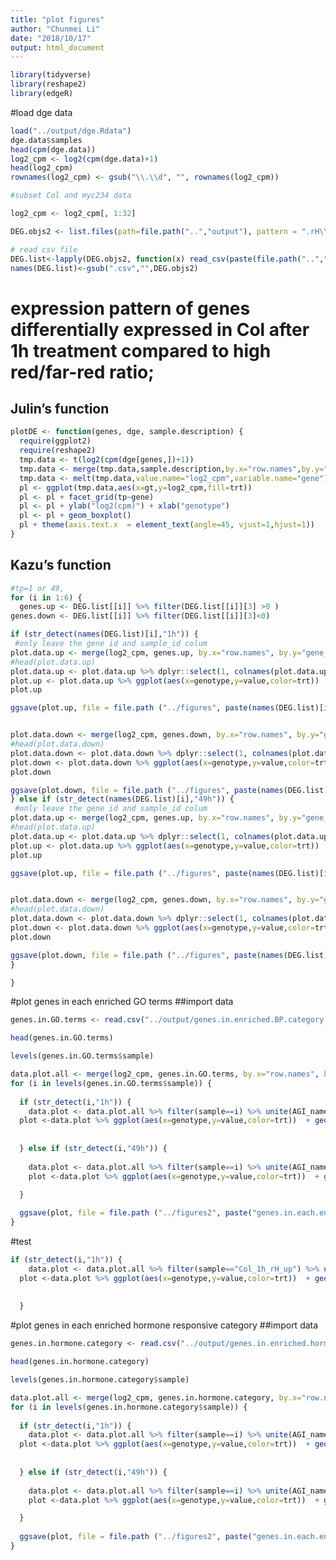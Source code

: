```yaml
---
title: "plot figures"
author: "Chunmei Li"
date: "2018/10/17"
output: html_document
---
```


```r
library(tidyverse)
library(reshape2)
library(edgeR)
```
#load dge data
```r
load("../output/dge.Rdata")
dge.data$samples
head(cpm(dge.data))
log2_cpm <- log2(cpm(dge.data)+1)
head(log2_cpm)
rownames(log2_cpm) <- gsub("\\.\\d", "", rownames(log2_cpm))

#subset Col and myc234 data

log2_cpm <- log2_cpm[, 1:32]
```

```r
DEG.objs2 <- list.files(path=file.path("..","output"), pattern = ".rH\\.csv")[1:6]
```


```r
# read csv file
DEG.list<-lapply(DEG.objs2, function(x) read_csv(paste(file.path("..","output"),"/",x,sep="")))
names(DEG.list)<-gsub(".csv","",DEG.objs2)
```


# expression pattern of genes differentially expressed in Col after 1h treatment compared to high red/far-red ratio;
## Julin's function
```r


plotDE <- function(genes, dge, sample.description) {
  require(ggplot2)
  require(reshape2)
  tmp.data <- t(log2(cpm(dge[genes,])+1))
  tmp.data <- merge(tmp.data,sample.description,by.x="row.names",by.y="sample")
  tmp.data <- melt(tmp.data,value.name="log2_cpm",variable.name="gene")
  pl <- ggplot(tmp.data,aes(x=gt,y=log2_cpm,fill=trt))
  pl <- pl + facet_grid(tp~gene)
  pl <- pl + ylab("log2(cpm)") + xlab("genotype")
  pl <- pl + geom_boxplot()
  pl + theme(axis.text.x  = element_text(angle=45, vjust=1,hjust=1))
}
```

## Kazu's function
```r
#tp=1 or 49, 
for (i in 1:6) {
  genes.up <- DEG.list[[i]] %>% filter(DEG.list[[i]][3] >0 )
genes.down <- DEG.list[[i]] %>% filter(DEG.list[[i]][3]<0)

if (str_detect(names(DEG.list)[i],"1h")) {
 #only leave the gene id and sample_id colum
plot.data.up <- merge(log2_cpm, genes.up, by.x="row.names", by.y="gene_id") 
#head(plot.data.up)
plot.data.up <- plot.data.up %>% dplyr::select(1, colnames(plot.data.up)[-1][grep("1h",colnames(log2_cpm))], "name") %>% unite(row.names,c("Row.names","name")) %>% gather(sample,value,-1) %>% separate(sample,c("genotype","time_hr","trt","rep"),sep="_") 
plot.up <- plot.data.up %>% ggplot(aes(x=genotype,y=value,color=trt))  + geom_boxplot() + facet_wrap(~row.names,scale="free",labeller = label_wrap_gen(width=30), ncol = 4)+theme(strip.text = element_text(size=10))+ggtitle(paste(names(DEG.list)[i], "up", sep = "."))+ ylab("log2(cpm)")
plot.up

ggsave(plot.up, file = file.path ("../figures", paste(names(DEG.list)[i], "up.pdf", sep = ".")), width = 20,height = 40, units = "in", limitsize = FALSE)


plot.data.down <- merge(log2_cpm, genes.down, by.x="row.names", by.y="gene_id") 
#head(plot.data.down)
plot.data.down <- plot.data.down %>% dplyr::select(1, colnames(plot.data.down)[-1][grep("1h",colnames(log2_cpm))], "name") %>% unite(row.names,c("Row.names","name")) %>% gather(sample,value,-1) %>% separate(sample,c("genotype","time_hr","trt","rep"),sep="_") 
plot.down <- plot.data.down %>% ggplot(aes(x=genotype,y=value,color=trt))  + geom_boxplot() + facet_wrap(~row.names,scale="free",labeller = label_wrap_gen(width=30), ncol = 4)+theme(strip.text = element_text(size=10))+ggtitle(paste(names(DEG.list)[i], "down", sep = "."))+ ylab("log2(cpm)")
plot.down

ggsave(plot.down, file = file.path ("../figures", paste(names(DEG.list)[i], "down.pdf", sep = ".")), width = 20,height = 40, units = "in",limitsize = FALSE) 
} else if (str_detect(names(DEG.list)[i],"49h")) {
 #only leave the gene id and sample_id colum
plot.data.up <- merge(log2_cpm, genes.up, by.x="row.names", by.y="gene_id") 
#head(plot.data.up)
plot.data.up <- plot.data.up %>% dplyr::select(1, colnames(plot.data.up)[-1][grep("49h",colnames(log2_cpm))], "name") %>% unite(row.names,c("Row.names","name")) %>% gather(sample,value,-1) %>% separate(sample,c("genotype","time_hr","trt","rep"),sep="_") 
plot.up <- plot.data.up %>% ggplot(aes(x=genotype,y=value,color=trt))  + geom_boxplot() + facet_wrap(~row.names,scale="free",labeller = label_wrap_gen(width=30), ncol = 4)+theme(strip.text = element_text(size=10))+ggtitle(paste(names(DEG.list)[i], "up", sep = "."))+ ylab("log2(cpm)")
plot.up

ggsave(plot.up, file = file.path ("../figures", paste(names(DEG.list)[i], "up.pdf", sep = ".")), width = 20,height = 40, units = "in",limitsize = FALSE)


plot.data.down <- merge(log2_cpm, genes.down, by.x="row.names", by.y="gene_id") 
#head(plot.data.down)
plot.data.down <- plot.data.down %>% dplyr::select(1, colnames(plot.data.down)[-1][grep("49h",colnames(log2_cpm))], "name") %>% unite(row.names,c("Row.names","name")) %>% gather(sample,value,-1) %>% separate(sample,c("genotype","time_hr","trt","rep"),sep="_") 
plot.down <- plot.data.down %>% ggplot(aes(x=genotype,y=value,color=trt))  + geom_boxplot() + facet_wrap(~row.names,scale="free",labeller = label_wrap_gen(width=30), ncol = 4)+theme(strip.text = element_text(size=10))+ggtitle(paste(names(DEG.list)[i], "down", sep = "."))+ ylab("log2(cpm)")
plot.down

ggsave(plot.down, file = file.path ("../figures", paste(names(DEG.list)[i], "down.pdf", sep = ".")), width = 20,height =40, units = "in",limitsize = FALSE) 
}

}


```


#plot genes in each enriched GO terms
##import data
```r
genes.in.GO.terms <- read.csv("../output/genes.in.enriched.BP.category.csv", header = T)

head(genes.in.GO.terms)
```

```r
levels(genes.in.GO.terms$sample)
```

```r
data.plot.all <- merge(log2_cpm, genes.in.GO.terms, by.x="row.names", by.y="AGI")
for (i in levels(genes.in.GO.terms$sample)) {
  
  if (str_detect(i,"1h")) {
    data.plot <- data.plot.all %>% filter(sample==i) %>% unite(AGI_name, "Row.names", "name") %>% unite(GO_terms, "category", "term") %>% dplyr::select(colnames(data.plot.all)[-1][grep("1h",colnames(log2_cpm))], "AGI_name", "GO_terms") %>% gather(sample,value,-(17:18)) %>% separate(sample,c("genotype","time_hr","trt","rep"),sep="_")
  plot <-data.plot %>% ggplot(aes(x=genotype,y=value,color=trt))  + geom_boxplot() + facet_wrap(GO_terms~AGI_name,scale="free",labeller = label_wrap_gen(width=30), ncol = 4)+theme(strip.text = element_text(size=10))+ggtitle(paste("genes_in_each_enriched_GOterms_in", i, sep = "_"))+ ylab("log2(cpm)")
 
   
  } else if (str_detect(i,"49h")) {
    
    data.plot <- data.plot.all %>% filter(sample==i) %>% unite(AGI_name, "Row.names", "name") %>% unite(GO_terms, "category", "term") %>% dplyr::select(colnames(data.plot.all)[-1][grep("49h",colnames(log2_cpm))], "AGI_name", "GO_terms") %>% gather(sample,value,-(17:18)) %>% separate(sample,c("genotype","time_hr","trt","rep"),sep="_")
    plot <-data.plot %>% ggplot(aes(x=genotype,y=value,color=trt))  + geom_boxplot() + facet_wrap(GO_terms~AGI_name,scale="free",labeller = label_wrap_gen(width=30), ncol = 4)+theme(strip.text = element_text(size=10))+ggtitle(paste("genes_in_each_enriched_GOterms_in", i, sep = "_"))+ ylab("log2(cpm)")

  }
   
  ggsave(plot, file = file.path ("../figures2", paste("genes.in.each.enriched.GOterms.in", i,"pdf", sep = ".")), width = 20,height =150, units = "in",limitsize = FALSE) 
}
```



#test

```r
if (str_detect(i,"1h")) {
    data.plot <- data.plot.all %>% filter(sample=="Col_1h_rH_up") %>% unite(AGI_name, "Row.names", "name") %>% unite(GO_terms, "category", "term") %>% dplyr::select(colnames(data.plot.all)[-1][grep("1h",colnames(log2_cpm))], "AGI_name", "GO_terms") %>% gather(sample,value,-(17:18)) %>% separate(sample,c("genotype","time_hr","trt","rep"),sep="_")
  plot <-data.plot %>% ggplot(aes(x=genotype,y=value,color=trt))  + geom_boxplot() + facet_wrap(GO_terms~AGI_name,scale="free",labeller = label_wrap_gen(width=30), ncol = 4)+theme(strip.text = element_text(size=10))+ggtitle(paste("genes_in_each_enriched_GOterms_in", "Col_1h_rH_up", sep = "_"))+ ylab("log2(cpm)")
 
   
  }
```

#plot genes in each enriched hormone responsive category
##import data
```r
genes.in.hormone.category <- read.csv("../output/genes.in.enriched.hormone.responsive.category.csv", header = T)

head(genes.in.hormone.category)
```

```r
levels(genes.in.hormone.category$sample)
```

```r
data.plot.all <- merge(log2_cpm, genes.in.hormone.category, by.x="row.names", by.y="AGI")
for (i in levels(genes.in.hormone.category$sample)) {
  
  if (str_detect(i,"1h")) {
    data.plot <- data.plot.all %>% filter(sample==i) %>% unite(AGI_name, "Row.names", "name") %>% dplyr::select(colnames(data.plot.all)[-1][grep("1h",colnames(log2_cpm))], "AGI_name", "category") %>% gather(sample,value,-(17:18)) %>% separate(sample,c("genotype","time_hr","trt","rep"),sep="_")
  plot <-data.plot %>% ggplot(aes(x=genotype,y=value,color=trt))  + geom_boxplot() + facet_wrap(category~AGI_name,scale="free",labeller = label_wrap_gen(width=30), ncol = 4)+theme(strip.text = element_text(size=10))+ggtitle(paste("genes_in_each_enriched_hormone_responsive_category_in", i, sep = "_"))+ ylab("log2(cpm)")
 
   
  } else if (str_detect(i,"49h")) {
    
    data.plot <- data.plot.all %>% filter(sample==i) %>% unite(AGI_name, "Row.names", "name") %>% dplyr::select(colnames(data.plot.all)[-1][grep("49h",colnames(log2_cpm))], "AGI_name", "category") %>% gather(sample,value,-(17:18)) %>% separate(sample,c("genotype","time_hr","trt","rep"),sep="_")
    plot <-data.plot %>% ggplot(aes(x=genotype,y=value,color=trt))  + geom_boxplot() + facet_wrap(category~AGI_name,scale="free",labeller = label_wrap_gen(width=30), ncol = 4)+theme(strip.text = element_text(size=10))+ggtitle(paste("genes_in_each_enriched_hormone_responsive_category_in", i, sep = "_"))+ ylab("log2(cpm)")

  }
   
  ggsave(plot, file = file.path ("../figures2", paste("genes.in.each.enriched.hormone.responsive.category.in", i,"pdf", sep = ".")), width = 20,height =20, units = "in",limitsize = FALSE) 
}
```
